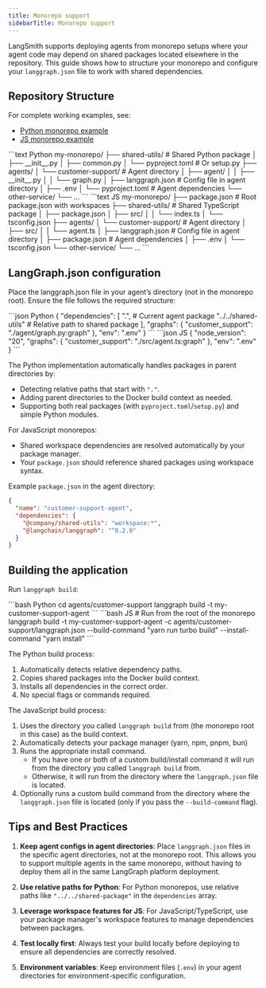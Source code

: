 ```yaml
---
title: Monorepo support
sidebarTitle: Monorepo support
---
```


LangSmith supports deploying agents from monorepo setups where your agent code may depend on shared packages located elsewhere in the repository. This guide shows how to structure your monorepo and configure your `langgraph.json` file to work with shared dependencies.

## Repository Structure

For complete working examples, see:
- [Python monorepo example](https://github.com/langchain-ai/python-langraph-monorepo-example)
- [JS monorepo example](https://github.com/langchain-ai/js-langgraph-monorepo-example)

<CodeGroup>
```text Python
my-monorepo/
├── shared-utils/           # Shared Python package
│   ├── __init__.py
│   ├── common.py
│   └── pyproject.toml      # Or setup.py
├── agents/
│   └── customer-support/   # Agent directory
│       ├── agent/
│       │   ├── __init__.py
│       │   └── graph.py
│       ├── langgraph.json  # Config file in agent directory
│       ├── .env
│       └── pyproject.toml  # Agent dependencies
└── other-service/
    └── ...
```
```text JS
my-monorepo/
├── package.json            # Root package.json with workspaces
├── shared-utils/           # Shared TypeScript package
│   ├── package.json
│   ├── src/
│   │   └── index.ts
│   └── tsconfig.json
├── agents/
│   └── customer-support/   # Agent directory
│       ├── src/
│       │   └── agent.ts
│       ├── langgraph.json  # Config file in agent directory
│       ├── package.json    # Agent dependencies
│       ├── .env
│       └── tsconfig.json
└── other-service/
    └── ...
```
</CodeGroup>

## LangGraph.json configuration

Place the langgraph.json file in your agent’s directory (not in the monorepo root). Ensure the file follows the required structure:

<CodeGroup>
```json Python
{
  "dependencies": [
    ".",                    # Current agent package
    "../../shared-utils"    # Relative path to shared package
  ],
  "graphs": {
    "customer_support": "./agent/graph.py:graph"
  },
  "env": ".env"
}
```
```json JS
{
  "node_version": "20",
  "graphs": {
    "customer_support": "./src/agent.ts:graph"
  },
  "env": ".env"
}
```
</CodeGroup>

The Python implementation automatically handles packages in parent directories by:
- Detecting relative paths that start with `"."`.
- Adding parent directories to the Docker build context as needed.
- Supporting both real packages (with `pyproject.toml`/`setup.py`) and simple Python modules.

For JavaScript monorepos:
- Shared workspace dependencies are resolved automatically by your package manager.
- Your `package.json` should reference shared packages using workspace syntax.

Example `package.json` in the agent directory:
```json
{
  "name": "customer-support-agent",
  "dependencies": {
    "@company/shared-utils": "workspace:*",
    "@langchain/langgraph": "^0.2.0"
  }
}
```

## Building the application

Run `langgraph build`:

<CodeGroup>
```bash Python
cd agents/customer-support
langgraph build -t my-customer-support-agent
```
```bash JS
# Run from the root of the monorepo
langgraph build -t my-customer-support-agent -c agents/customer-support/langgraph.json --build-command "yarn run turbo build" --install-command "yarn install"
```
</CodeGroup>

The Python build process:
1. Automatically detects relative dependency paths.
2. Copies shared packages into the Docker build context.
3. Installs all dependencies in the correct order.
4. No special flags or commands required.

The JavaScript build process:
1. Uses the directory you called `langgraph build` from (the monorepo root in this case) as the build context.
2. Automatically detects your package manager (yarn, npm, pnpm, bun)
3. Runs the appropriate install command.
    - If you have one or both of a custom build/install command it will run from the directory you called `langgraph build` from.
    - Otherwise, it will run from the directory where the `langgraph.json` file is located.
4. Optionally runs a custom build command from the directory where the `langgraph.json` file is located (only if you pass the `--build-command` flag).

## Tips and Best Practices

1. **Keep agent configs in agent directories**: Place `langgraph.json` files in the specific agent directories, not at the monorepo root. This allows you to support multiple agents in the same monorepo, without having to deploy them all in the same LangGraph platform deployment.

2. **Use relative paths for Python**: For Python monorepos, use relative paths like `"../../shared-package"` in the `dependencies` array.

3. **Leverage workspace features for JS**: For JavaScript/TypeScript, use your package manager's workspace features to manage dependencies between packages.

4. **Test locally first**: Always test your build locally before deploying to ensure all dependencies are correctly resolved.

5. **Environment variables**: Keep environment files (`.env`) in your agent directories for environment-specific configuration.
